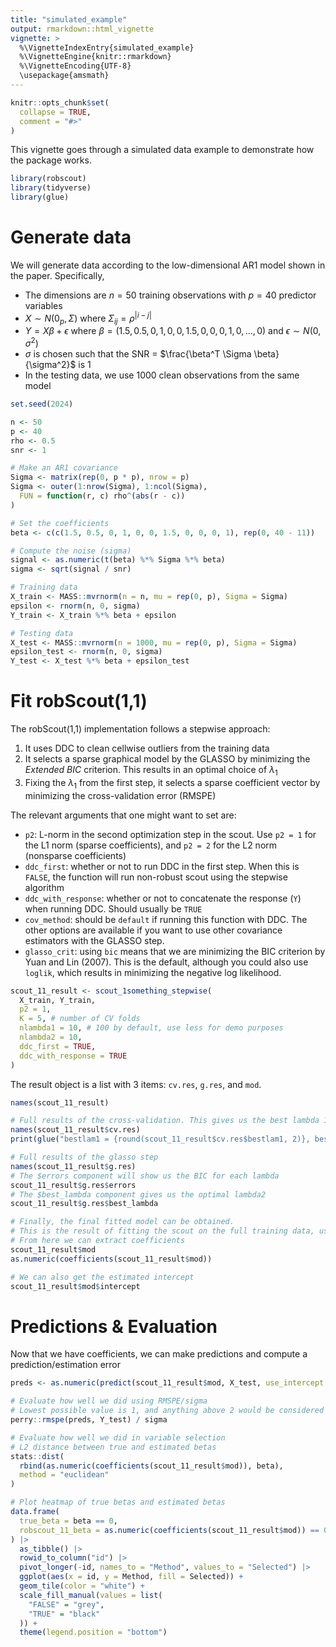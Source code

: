```yaml
---
title: "simulated_example"
output: rmarkdown::html_vignette
vignette: >
  %\VignetteIndexEntry{simulated_example}
  %\VignetteEngine{knitr::rmarkdown}
  %\VignetteEncoding{UTF-8}
  \usepackage{amsmath}
---
```


```r
knitr::opts_chunk$set(
  collapse = TRUE,
  comment = "#>"
)
```

This vignette goes through a simulated data example to demonstrate how the package works.

```r
library(robscout)
library(tidyverse)
library(glue)
```

# Generate data

We will generate data according to the low-dimensional AR1 model shown in the paper. Specifically, 

* The dimensions are $n = 50$ training observations with $p = 40$ predictor variables
* $X \sim N(0_p,\Sigma)$ where $\Sigma_{ij} = \rho^{\vert i-j \vert}$
* $Y = X \beta + \epsilon$ where $\beta = (1.5, 0.5, 0, 1, 0, 0, 1.5, 0, 0, 0, 1, 0, \dots, 0)$ and $\epsilon \sim N(0,\sigma^2)$
* $\sigma$ is chosen such that the SNR = $\frac{\beta^T \Sigma \beta}{\sigma^2}$ is 1
* In the testing data, we use 1000 clean observations from the same model

```r
set.seed(2024)

n <- 50
p <- 40
rho <- 0.5
snr <- 1

# Make an AR1 covariance
Sigma <- matrix(rep(0, p * p), nrow = p)
Sigma <- outer(1:nrow(Sigma), 1:ncol(Sigma),
  FUN = function(r, c) rho^(abs(r - c))
)

# Set the coefficients
beta <- c(c(1.5, 0.5, 0, 1, 0, 0, 1.5, 0, 0, 0, 1), rep(0, 40 - 11))

# Compute the noise (sigma)
signal <- as.numeric(t(beta) %*% Sigma %*% beta)
sigma <- sqrt(signal / snr)

# Training data
X_train <- MASS::mvrnorm(n = n, mu = rep(0, p), Sigma = Sigma)
epsilon <- rnorm(n, 0, sigma)
Y_train <- X_train %*% beta + epsilon

# Testing data
X_test <- MASS::mvrnorm(n = 1000, mu = rep(0, p), Sigma = Sigma)
epsilon_test <- rnorm(n, 0, sigma)
Y_test <- X_test %*% beta + epsilon_test
```

# Fit robScout(1,1)

The robScout(1,1) implementation follows a stepwise approach:

1. It uses DDC to clean cellwise outliers from the training data 
2. It selects a sparse graphical model by the GLASSO by minimizing the _Extended BIC_ criterion. This results in an optimal choice of $\lambda_1$
3. Fixing the $\lambda_1$ from the first step, it selects a sparse coefficient vector by minimizing the cross-validation error (RMSPE)

The relevant arguments that one might want to set are: 

* `p2`: L-norm in the second optimization step in the scout. Use `p2 = 1` for the L1 norm (sparse coefficients), and `p2 = 2` for the L2 norm (nonsparse coefficients)
* `ddc_first`: whether or not to run DDC in the first step. When this is `FALSE`, the function will run non-robust scout using the stepwise algorithm 
* `ddc_with_response`: whether or not to concatenate the response (`Y`) when running DDC. Should usually be `TRUE` 
* `cov_method`: should be `default` if running this function with DDC. The other options are available if you want to use other covariance estimators with the GLASSO step. 
* `glasso_crit`: using `bic` means that we are minimizing the BIC criterion by Yuan and Lin (2007). This is the default, although you could also use `loglik`, which results in minimizing the negative log likelihood.

```r
scout_11_result <- scout_1something_stepwise(
  X_train, Y_train,
  p2 = 1,
  K = 5, # number of CV folds
  nlambda1 = 10, # 100 by default, use less for demo purposes
  nlambda2 = 10,
  ddc_first = TRUE,
  ddc_with_response = TRUE
)
```

The result object is a list with 3 items: `cv.res`, `g.res`, and `mod`.

```r
names(scout_11_result)

# Full results of the cross-validation. This gives us the best lambda 1 and 2
names(scout_11_result$cv.res)
print(glue("bestlam1 = {round(scout_11_result$cv.res$bestlam1, 2)}, bestlam2 = {round(scout_11_result$cv.res$bestlam2, 2)}"))

# Full results of the glasso step
names(scout_11_result$g.res)
# The $errors component will show us the BIC for each lambda
scout_11_result$g.res$errors
# The $best_lambda component gives us the optimal lambda2
scout_11_result$g.res$best_lambda

# Finally, the final fitted model can be obtained.
# This is the result of fitting the scout on the full training data, using bestlam1 and bestlam2
# From here we can extract coefficients
scout_11_result$mod
as.numeric(coefficients(scout_11_result$mod))

# We can also get the estimated intercept
scout_11_result$mod$intercept
```

# Predictions & Evaluation

Now that we have coefficients, we can make predictions and compute a prediction/estimation error
```r
preds <- as.numeric(predict(scout_11_result$mod, X_test, use_intercept = TRUE))

# Evaluate how well we did using RMSPE/sigma
# Lowest possible value is 1, and anything above 2 would be considered quite bad
perry::rmspe(preds, Y_test) / sigma

# Evaluate how well we did in variable selection
# L2 distance between true and estimated betas
stats::dist(
  rbind(as.numeric(coefficients(scout_11_result$mod)), beta),
  method = "euclidean"
)
```

```r
# Plot heatmap of true betas and estimated betas
data.frame(
  true_beta = beta == 0,
  robscout_11_beta = as.numeric(coefficients(scout_11_result$mod)) == 0
) |>
  as_tibble() |>
  rowid_to_column("id") |>
  pivot_longer(-id, names_to = "Method", values_to = "Selected") |>
  ggplot(aes(x = id, y = Method, fill = Selected)) +
  geom_tile(color = "white") +
  scale_fill_manual(values = list(
    "FALSE" = "grey",
    "TRUE" = "black"
  )) +
  theme(legend.position = "bottom")
```
